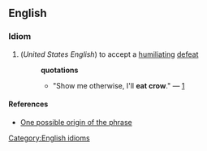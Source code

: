 == English ==
=== Idiom ===
[[Category:English idioms]]
#(''United States English'') to accept a [[humiliating]] [[defeat]]
#:'''quotations'''
#:*"Show me otherwise, I'll '''eat crow'''." &mdash; [http://groups-beta.google.com/group/soc.culture.china/msg/3dcb12d52ab16307]
==== References ====
* [http://groups-beta.google.com/group/rec.hunting/msg/fd3bc2f007bfa26f One possible origin of the phrase]